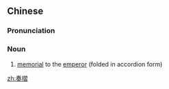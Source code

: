 {{also|奏折}}
==Chinese==
{{zh-forms|s=奏折}}

===Pronunciation===
{{zh-pron
|m=zòuzhé
|c=zau3 zip3
|mn=qz:chò-chiat/xm,zz:chàu-chiat
|cat=noun
}}

===Noun===
{{zh-noun}}

# [[memorial]] to the [[emperor]] (folded in accordion form)

[[zh:奏摺]]